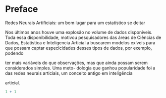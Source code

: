 # Preface {.unnumbered}

Redes Neurais Artificiais: um bom lugar para um estatístico se deitar

Nos últimos anos houve uma explosão no volume de dados disponíveis. Toda essa disponibilidade,
motivou pesquisadores das áreas de Ciências de Dados, Estatística e Inteligencia Articial a buscarem
modelos exíveis para que possam captar especicidades desses tipos de dados, por exemplo, podendo

ter mais variáveis do que observações, mas que ainda possam serem considerados simples. Uma meto-
dologia que ganhou popularidade foi a das redes neurais articiais, um conceito antigo em inteligência

articial.

```r
1 + 1
```
